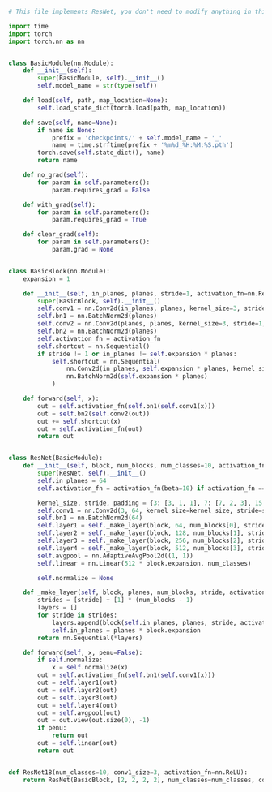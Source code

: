 ```python
# This file implements ResNet, you don't need to modify anything in this file

import time
import torch
import torch.nn as nn


class BasicModule(nn.Module):
    def __init__(self):
        super(BasicModule, self).__init__()
        self.model_name = str(type(self))

    def load(self, path, map_location=None):
        self.load_state_dict(torch.load(path, map_location))

    def save(self, name=None):
        if name is None:
            prefix = 'checkpoints/' + self.model_name + '_'
            name = time.strftime(prefix + '%m%d_%H:%M:%S.pth')
        torch.save(self.state_dict(), name)
        return name

    def no_grad(self):
        for param in self.parameters():
            param.requires_grad = False

    def with_grad(self):
        for param in self.parameters():
            param.requires_grad = True

    def clear_grad(self):
        for param in self.parameters():
            param.grad = None


class BasicBlock(nn.Module):
    expansion = 1

    def __init__(self, in_planes, planes, stride=1, activation_fn=nn.ReLU()):
        super(BasicBlock, self).__init__()
        self.conv1 = nn.Conv2d(in_planes, planes, kernel_size=3, stride=stride, padding=1, bias=False)
        self.bn1 = nn.BatchNorm2d(planes)
        self.conv2 = nn.Conv2d(planes, planes, kernel_size=3, stride=1, padding=1, bias=False)
        self.bn2 = nn.BatchNorm2d(planes)
        self.activation_fn = activation_fn
        self.shortcut = nn.Sequential()
        if stride != 1 or in_planes != self.expansion * planes:
            self.shortcut = nn.Sequential(
                nn.Conv2d(in_planes, self.expansion * planes, kernel_size=1, stride=stride, bias=False),
                nn.BatchNorm2d(self.expansion * planes)
            )

    def forward(self, x):
        out = self.activation_fn(self.bn1(self.conv1(x)))
        out = self.bn2(self.conv2(out))
        out += self.shortcut(x)
        out = self.activation_fn(out)
        return out


class ResNet(BasicModule):
    def __init__(self, block, num_blocks, num_classes=10, activation_fn=nn.ReLU, conv1_size=3):
        super(ResNet, self).__init__()
        self.in_planes = 64
        self.activation_fn = activation_fn(beta=10) if activation_fn == nn.Softplus else activation_fn()

        kernel_size, stride, padding = {3: [3, 1, 1], 7: [7, 2, 3], 15: [15, 3, 7]}[conv1_size]
        self.conv1 = nn.Conv2d(3, 64, kernel_size=kernel_size, stride=stride, padding=padding, bias=False)
        self.bn1 = nn.BatchNorm2d(64)
        self.layer1 = self._make_layer(block, 64, num_blocks[0], stride=1, activation_fn=self.activation_fn)
        self.layer2 = self._make_layer(block, 128, num_blocks[1], stride=2, activation_fn=self.activation_fn)
        self.layer3 = self._make_layer(block, 256, num_blocks[2], stride=2, activation_fn=self.activation_fn)
        self.layer4 = self._make_layer(block, 512, num_blocks[3], stride=2, activation_fn=self.activation_fn)
        self.avgpool = nn.AdaptiveAvgPool2d((1, 1))
        self.linear = nn.Linear(512 * block.expansion, num_classes)

        self.normalize = None

    def _make_layer(self, block, planes, num_blocks, stride, activation_fn=nn.ReLU()):
        strides = [stride] + [1] * (num_blocks - 1)
        layers = []
        for stride in strides:
            layers.append(block(self.in_planes, planes, stride, activation_fn))
            self.in_planes = planes * block.expansion
        return nn.Sequential(*layers)

    def forward(self, x, penu=False):
        if self.normalize:
            x = self.normalize(x)
        out = self.activation_fn(self.bn1(self.conv1(x)))
        out = self.layer1(out)
        out = self.layer2(out)
        out = self.layer3(out)
        out = self.layer4(out)
        out = self.avgpool(out)
        out = out.view(out.size(0), -1)
        if penu:
            return out
        out = self.linear(out)
        return out


def ResNet18(num_classes=10, conv1_size=3, activation_fn=nn.ReLU):
    return ResNet(BasicBlock, [2, 2, 2, 2], num_classes=num_classes, conv1_size=conv1_size, activation_fn=activation_fn)
```